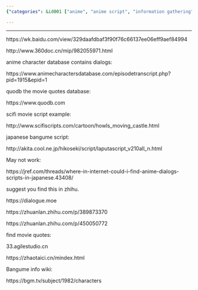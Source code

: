 ```yaml
---
{"categories": &id001 ["anime", "anime script", "information gathering", "movie quote", "scraping", "video generator"], "category": "Website Resources", "date": "2022-05-29 07:20:13", "description": "This summary compiles links to various websites that provide movie scripts, anime dialogs, and Japanese bangume information. Notable sites include AnimeCharactersDatabase.com, Quodb.com, SciFiScripts.com, 33.agilestudio.cn, zhaotaici.cn, and bgm.tv/subject/1982/characters. Some of the links might be broken, but Zhihu offers related information.", "tags": *id001, "title": "Movie Bangume Script Finder"}

---
```


------

https://wk.baidu.com/view/329daafdbaf3f90f76c66137ee06eff9aef84994

http://www.360doc.cn/mip/982055971.html

anime character database contains dialogs:

https://www.animecharactersdatabase.com/episodetranscript.php?pid=1915&epid=1

quodb the movie quotes database:

https://www.quodb.com

scifi movie script example:

http://www.scifiscripts.com/cartoon/howls_moving_castle.html

japanese bangume script:

http://akita.cool.ne.jp/hikoseki/script/laputascript_v210all_n.html

May not work:

https://jref.com/threads/where-in-internet-could-i-find-anime-dialogs-scripts-in-japanese.43408/

suggest you find this in zhihu.

https://dialogue.moe

https://zhuanlan.zhihu.com/p/389873370

https://zhuanlan.zhihu.com/p/450050772

find movie quotes:

33.agilestudio.cn

https://zhaotaici.cn/mindex.html

Bangume info wiki:

https://bgm.tv/subject/1982/characters

